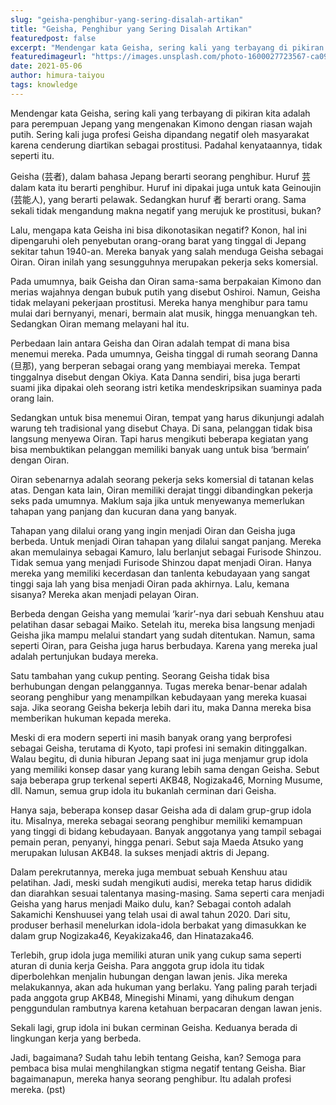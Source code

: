 ```yaml
---
slug: "geisha-penghibur-yang-sering-disalah-artikan"
title: "Geisha, Penghibur yang Sering Disalah Artikan"
featuredpost: false
excerpt: "Mendengar kata Geisha, sering kali yang terbayang di pikiran kita adalah para perempuan Jepang yang mengenakan Kimono dengan riasan wajah putih."
featuredimageurl: "https://images.unsplash.com/photo-1600027723567-ca095700f2f1?ixid=MnwxMjA3fDB8MHxwaG90by1wYWdlfHx8fGVufDB8fHx8&ixlib=rb-1.2.1&auto=format&fit=crop&w=634&q=80"
date: 2021-05-06
author: himura-taiyou
tags: knowledge
---
```


Mendengar kata Geisha, sering kali yang terbayang di pikiran kita adalah para perempuan Jepang yang mengenakan Kimono dengan riasan wajah putih. Sering kali juga profesi Geisha dipandang negatif oleh masyarakat karena cenderung diartikan sebagai prostitusi. Padahal kenyataannya, tidak seperti itu.

Geisha (芸者), dalam bahasa Jepang berarti seorang penghibur. Huruf 芸 dalam kata itu berarti penghibur. Huruf ini dipakai juga untuk kata Geinoujin (芸能人), yang berarti pelawak. Sedangkan huruf 者 berarti orang. Sama sekali tidak mengandung makna negatif yang merujuk ke prostitusi, bukan?

Lalu, mengapa kata Geisha ini bisa dikonotasikan negatif? Konon, hal ini dipengaruhi oleh penyebutan orang-orang barat yang tinggal di Jepang sekitar tahun 1940-an. Mereka banyak yang salah menduga Geisha sebagai Oiran. Oiran inilah yang sesungguhnya merupakan pekerja seks komersial.

Pada umumnya, baik Geisha dan Oiran sama-sama berpakaian Kimono dan merias wajahnya dengan bubuk putih yang disebut Oshiroi. Namun, Geisha tidak melayani pekerjaan prostitusi. Mereka hanya menghibur para tamu mulai dari bernyanyi, menari, bermain alat musik, hingga menuangkan teh. Sedangkan Oiran memang melayani hal itu.

Perbedaan lain antara Geisha dan Oiran adalah tempat di mana bisa menemui mereka. Pada umumnya, Geisha tinggal di rumah seorang Danna (旦那), yang berperan sebagai orang yang membiayai mereka. Tempat tinggalnya disebut dengan Okiya. Kata Danna sendiri, bisa juga berarti suami jika dipakai oleh seorang istri ketika mendeskripsikan suaminya pada orang lain.

Sedangkan untuk bisa menemui Oiran, tempat yang harus dikunjungi adalah warung teh tradisional yang disebut Chaya. Di sana, pelanggan tidak bisa langsung menyewa Oiran. Tapi harus mengikuti beberapa kegiatan yang bisa membuktikan pelanggan memiliki banyak uang untuk bisa ‘bermain’ dengan Oiran.

Oiran sebenarnya adalah seorang pekerja seks komersial di tatanan kelas atas. Dengan kata lain, Oiran memiliki derajat tinggi dibandingkan pekerja seks pada umumnya. Maklum saja jika untuk menyewanya memerlukan tahapan yang panjang dan kucuran dana yang banyak.

Tahapan yang dilalui orang yang ingin menjadi Oiran dan Geisha juga berbeda. Untuk menjadi Oiran tahapan yang dilalui sangat panjang. Mereka akan memulainya sebagai Kamuro, lalu berlanjut sebagai Furisode Shinzou. Tidak semua yang menjadi Furisode Shinzou dapat menjadi Oiran. Hanya mereka yang memiliki kecerdasan dan tanlenta kebudayaan yang sangat tinggi saja lah yang bisa menjadi Oiran pada akhirnya. Lalu, kemana sisanya? Mereka akan menjadi pelayan Oiran.

Berbeda dengan Geisha yang memulai ‘karir’-nya dari sebuah Kenshuu atau pelatihan dasar sebagai Maiko. Setelah itu, mereka bisa langsung menjadi Geisha jika mampu melalui standart yang sudah ditentukan. Namun, sama seperti Oiran, para Geisha juga harus berbudaya. Karena yang mereka jual adalah pertunjukan budaya mereka.

Satu tambahan yang cukup penting. Seorang Geisha tidak bisa berhubungan dengan pelanggannya. Tugas mereka benar-benar adalah seorang penghibur yang menampilkan kebudayaan yang mereka kuasai saja. Jika seorang Geisha bekerja lebih dari itu, maka Danna mereka bisa memberikan hukuman kepada mereka.

Meski di era modern seperti ini masih banyak orang yang berprofesi sebagai Geisha, terutama di Kyoto, tapi profesi ini semakin ditinggalkan. Walau begitu, di dunia hiburan Jepang saat ini juga menjamur grup idola yang memiliki konsep dasar yang kurang lebih sama dengan Geisha. Sebut saja beberapa grup terkenal seperti AKB48, Nogizaka46, Morning Musume, dll. Namun, semua grup idola itu bukanlah cerminan dari Geisha.

Hanya saja, beberapa konsep dasar Geisha ada di dalam grup-grup idola itu. Misalnya, mereka sebagai seorang penghibur memiliki kemampuan yang tinggi di bidang kebudayaan. Banyak anggotanya yang tampil sebagai pemain peran, penyanyi, hingga penari. Sebut saja Maeda Atsuko yang merupakan lulusan AKB48. Ia sukses menjadi aktris di Jepang.

Dalam perekrutannya, mereka juga membuat sebuah Kenshuu atau pelatihan. Jadi, meski sudah mengikuti audisi, mereka tetap harus dididik dan diarahkan sesuai talentanya masing-masing. Sama seperti cara menjadi Geisha yang harus menjadi Maiko dulu, kan? Sebagai contoh adalah Sakamichi Kenshuusei yang telah usai di awal tahun 2020. Dari situ, produser berhasil menelurkan idola-idola berbakat yang dimasukkan ke dalam grup Nogizaka46, Keyakizaka46, dan Hinatazaka46.

Terlebih, grup idola juga memiliki aturan unik yang cukup sama seperti aturan di dunia kerja Geisha. Para anggota grup idola itu tidak diperbolehkan menjalin hubungan dengan lawan jenis. Jika mereka melakukannya, akan ada hukuman yang berlaku. Yang paling parah terjadi pada anggota grup AKB48, Minegishi Minami, yang dihukum dengan penggundulan rambutnya karena ketahuan berpacaran dengan lawan jenis.

Sekali lagi, grup idola ini bukan cerminan Geisha. Keduanya berada di lingkungan kerja yang berbeda.

Jadi, bagaimana? Sudah tahu lebih tentang Geisha, kan? Semoga para pembaca bisa mulai menghilangkan stigma negatif tentang Geisha. Biar bagaimanapun, mereka hanya seorang penghibur. Itu adalah profesi mereka. (pst)
